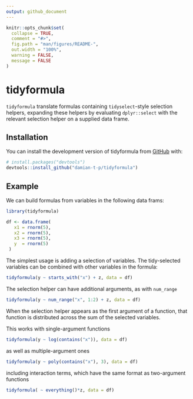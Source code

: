 ```yaml
---
output: github_document
---
```


<!-- README.md is generated from README.Rmd. Please edit that file -->

```r
knitr::opts_chunk$set(
  collapse = TRUE,
  comment = "#>",
  fig.path = "man/figures/README-",
  out.width = "100%",
  warning = FALSE,
  message = FALSE
)
```

# tidyformula

<!-- badges: start -->
<!-- badges: end -->

`tidyformula` translate formulas containing `tidyselect`-style selection helpers, expanding these helpers by evaluating `dplyr::select` with the relevant selection helper on a supplied data frame.

## Installation

You can install the development version of tidyformula from [GitHub](https://github.com/) with:

``` r
# install.packages("devtools")
devtools::install_github("damian-t-p/tidyformula")
```

## Example

We can build formulas from variables in the following data frams:

```r
library(tidyformula)

df <- data.frame(
   x1 = rnorm(5),
   x2 = rnorm(5),
   x3 = rnorm(5),
   y  = rnorm(5)
 ) 
```

The simplest usage is adding a selection of variables.
The tidy-selected variables can be combined with other variables in the formula:
```r
tidyformula(y ~ starts_with("x") + z, data = df)
```

The selection helper can have additional arguments, as with `num_range`
```r
tidyformula(y ~ num_range("x", 1:2) + z, data = df)
```

When the selection helper appears as the first argument of a function, that function is distributed across the sum of the selected variables.

This works with single-argument functions
```r
tidyformula(y ~ log(contains("x")), data = df)
```
as well as multiple-argument ones
```r
tidyformula(y ~ poly(contains("x"), 3), data = df)
```
including interaction terms, which have the same format as two-argument functions
```r
tidyformula( ~ everything()*z, data = df)
```
